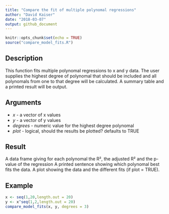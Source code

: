 ```yaml
---
title: "Compare the fit of multiple polynomal regressions"
author: "David Kaiser"
date: "2018-03-07"
output: github_document
---
```


```r
knitr::opts_chunk$set(echo = TRUE)
source("compare_model_fits.R")
```

## Description

This function fits multiple polynomal regressions to x and y data. The user supplies the highest degree of polynomal that should be included and all polynomals from one to that degree will be calculated. A summary table and a printed result will be output.

## Arguments

+ *x* - a vector of x values
+ *y* - a vector of y values
+ *degrees* - numeric value for the highest degree polynomal
+ *plot* - logical, should the results be plotted? defaults to TRUE

## Result

A data frame giving for each polynomal the R², the adjusted R² and the p-value of the regression
A printed sentence showing which polynomal best fits the data.
A plot showing the data and the different fits (if plot = TRUE).

## Example

```r
x <- seq(1,20,length.out = 20)
y <- x^seq(1,2,length.out = 20)
compare_model_fits(x, y, degrees = 3)
```
